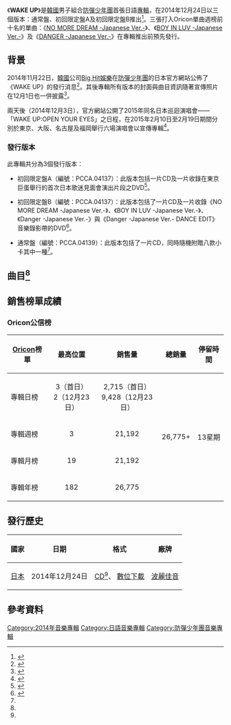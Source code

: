 {{Infobox album <!-- See Wikipedia:WikiProject Albums -->
| Name        = WAKE UP
| Type        = 專輯
| Artist      = [[防彈少年團|防彈少年團]]
| Cover       = BTS WAKE UP.jpg
| Border      = 
| Caption     = 通常盤封面
| Released    = {{Start date|2014|12|24}}
| Recorded    = 2014年
| Genre       = [[日語流行音樂|日語流行音樂]]
| Length      = 49:35
| Label       = [[波麗佳音|波麗佳音]]
| Language    = [[日語|日語]]
| Producer    = 
| Chart position = * 日榜最高排名第2位<small>（[[Oricon公信榜|Oricon]]）</small>
*週榜最高排名第3位<small>（Oricon）</small>
| Last album  = [[DARK_&_WILD|DARK & WILD]]<br>（2014年）
| This album  = '''WAKE UP'''<br>（2014年）
| Next album  =  [[花樣年華_pt.1|花樣年華 pt.1]]<br>（2015年）
| Misc        = {{singles
  | Promo          = yes
  | Name           = WAKE UP
  | Type           = studio
  | Single 1       = [[NO_MORE_DREAM_(日語版)|NO MORE DREAM -Japanese Ver.-]]
  | Single 1 date  = {{Start date|2014|6|4}}
  | Single 2       = [[BOY_IN_LUV|BOY IN LUV -Japanese Ver.-]]
  | Single 2 date  = {{Start date|2014|7|16}}
  | Single 3       = [[Danger_(日語版)|DANGER -Japanese Ver.-]]
  | Single 3 date  = {{Start date|2014|11|19}}
  }}
}}

《'''WAKE UP'''》是[[韓國|韓國]]男子組合[[防彈少年團|防彈少年團]]首張日語[[專輯|專輯]]，在2014年12月24日以三個版本：通常盤、初回限定盤A及初回限定盤B推出<ref name="regular">{{cite web|url=http://www.oricon.co.jp/prof/530375/products/1107304/1/|title=WAKE UP｜防弾少年団｜ORICON STYLE|date=|work=|publisher=[[Oricon|Oricon]]|accessdate=2015-01-07|language=ja|archive-date=2021-11-25|archive-url=https://web.archive.org/web/20211125041904/https://www.oricon.co.jp/prof/530375/products/1107304/1/}}</ref>。三張打入Oricon單曲週榜前十名的單曲：《[[NO_MORE_DREAM_(日語版)|NO MORE DREAM -Japanese Ver.-]]》、《[[BOY_IN_LUV|BOY IN LUV -Japanese Ver.-]]》及《[[Danger_(日語版)|DANGER -Japanese Ver.-]]》在專輯推出前預先發行。

==背景==
2014年11月22日，[[韓國|韓國]]公司[[Big_Hit娛樂|Big Hit娛樂]]在[[防彈少年團|防彈少年團]]的日本官方網站公佈了《WAKE UP》的發行消息<ref name="info">{{cite web|title=1stアルバム「WAKE UP」発売記念キャンペーン決定！スペシャルイベントも開催！|url=https://finn-neo.com/user.cgi?fanclub_id=36&actmode=NewsArticleList&public=1&categoryid=115|date=2014-11-22|accessdate=2015-01-07|language=ja|archive-date=2014-12-02|archive-url=https://web.archive.org/web/20141202014104/https://finn-neo.com/user.cgi?fanclub_id=36&actmode=NewsArticleList&public=1&categoryid=115|dead-url=no}}</ref>。其後專輯所有版本的封面與曲目資訊隨著宣傳照片在12月1日也一併披露<ref name="list">{{cite web|title=防弾少年団1stアルバム「WAKE UP」メインビジュアル＆ジャケット公開！|url=https://finn-neo.com/user.cgi?fanclub_id=36&actmode=NewsArticleList&public=1&categoryid=115|date=2014-12-01|accessdate=2015-01-07|language=ja|archive-date=2014-12-02|archive-url=https://web.archive.org/web/20141202014104/https://finn-neo.com/user.cgi?fanclub_id=36&actmode=NewsArticleList&public=1&categoryid=115|dead-url=no}}</ref>。

兩天後（2014年12月3日），官方網站公開了2015年同名日本巡迴演唱會——「WAKE UP:OPEN YOUR EYES」之日程，在2015年2月10日至2月19日期間分別於東京、大阪、名古屋及福岡舉行六場演唱會以宣傳專輯<ref>{{cite web|title=防弾少年団 1st JAPAN TOUR 2015「WAKE UP:OPEN YOUR EYES」FC先行抽選予約受付スタート！|url=https://finn-neo.com/user.cgi?fanclub_id=36&actmode=NewsArticleList&public=1&categoryid=107|date=2014-12-03|accessdate=2015-01-07|language=ja|archive-date=2015-08-01|archive-url=https://web.archive.org/web/20150801130436/https://finn-neo.com/user.cgi?fanclub_id=36&actmode=NewsArticleList&public=1&categoryid=107}}</ref>。

===發行版本===
此專輯共分為3個發行版本：

*初回限定盤A（編號：PCCA.04137）：此版本包括一片CD及一片收錄在東京巨蛋舉行的首次日本歌迷見面會演出片段之DVD<ref name="spa">{{cite web|url=http://www.amazon.co.jp/WAKE-UP-%E5%88%9D%E5%9B%9E%E9%99%90%E5%AE%9A%E7%9B%A4A-DVD%E4%BB%98-%E9%98%B2%E5%BC%BE%E5%B0%91%E5%B9%B4%E5%9B%A3/dp/B00PBQQKR0|title=Amazon.co.jp: 防弾少年団 : WAKE UP (初回限定盤A)(DVD付) - 音楽|work=|publisher=[[Amazon.com|Amazon Japan]]|accessdate=2015-01-07|language=ja|archive-date=2020-02-17|archive-url=https://web.archive.org/web/20200217161937/https://www.amazon.co.jp/WAKE-UP-%E5%88%9D%E5%9B%9E%E9%99%90%E5%AE%9A%E7%9B%A4A-DVD%E4%BB%98-%E9%98%B2%E5%BC%BE%E5%B0%91%E5%B9%B4%E5%9B%A3/dp/B00PBQQKR0}}</ref>。

*初回限定盤B（編號：PCCA.04137）：此版本包括了一片CD及一片收錄《NO MORE DREAM -Japanese Ver.-》、《BOY IN LUV -Japanese Ver.-》、《Danger -Japanese Ver.-》與《Danger -Japanese Ver.- DANCE EDIT》音樂錄影帶的DVD<ref name="spb">{{cite web|url=http://www.amazon.co.jp/WAKE-UP-%E5%88%9D%E5%9B%9E%E9%99%90%E5%AE%9A%E7%9B%A4B-DVD%E4%BB%98-%E9%98%B2%E5%BC%BE%E5%B0%91%E5%B9%B4%E5%9B%A3/dp/B00PBQW69G|title=Amazon.co.jp: 防弾少年団 : WAKE UP (初回限定盤B)(DVD付) - 音楽|work=|publisher=[[Amazon.com|Amazon Japan]]|accessdate=2015-01-07|language=ja|archive-date=2021-01-14|archive-url=https://web.archive.org/web/20210114015510/https://www.amazon.co.jp/WAKE-UP-%E5%88%9D%E5%9B%9E%E9%99%90%E5%AE%9A%E7%9B%A4B-DVD%E4%BB%98-%E9%98%B2%E5%BC%BE%E5%B0%91%E5%B9%B4%E5%9B%A3/dp/B00PBQW69G}}</ref>。

*通常盤（編號：PCCA.04139）：此版本包括了一片CD，同時隨機附贈八款小卡其中一種<ref name="regular"/>。

==曲目<ref name="list"/>==
{{tracklist
| total_length    = 49:35

| all_lyrics = {{link-ja|川合大介|KM-MARKIT|KM-MARKIT}}
| extra_column = 韓語版本<br>（諺文及專輯）

| title1          = INTRO.
| note1           = 純音樂
| music1          = {{link-ja|鈴木真吾|Shingo Suzuki}}
| producer1       = 鈴木真吾
| length1         = 1:15

| title2          = THE STARS
| music2          = KM-MARKIT<br>[[金南俊|Rap Monster]]<br>[[閔玧其|SUGA]]<br>[[鄭號錫|j-hope]]<br>PDOGG
| producer2       = KM-MARKIT
| length2         = 4:15

| title3          = JUMP
| note3           = 日語版
| extra3          = JUMP（《[[Skool_Luv_Affair|Skool Luv Affair]]》）
| music3          = SUGA<br>PDOGG<br>Superme Boi<br>Rap Monster<br>j-hope
| producer3       = SUGA<br>PDOGG<br>Superme Boi
| length3         = 3:57

| title4          = [[Danger_(日語版)|Danger]]
| note4           = 日語版
| extra4          = Danger（《[[DARK_&_WILD|DARK & WILD]]》）
| music4          = PDOGG<br>{{link-vi|Thanh Bùi|Thanh Bùi}}<br>[[房時赫|HITMAN BANG]]<br>Rap Monster<br>SUGA<br>j-hope
| producer4       = PDOGG
| length4         = 4:07

| title5          = [[BOY_IN_LUV|BOY IN LUV]]
| note5           = 日語版
| extra5          = 男子漢（{{lang|ko|상남자}}，《[[Skool_Luv_Affair|Skool Luv Affair]]》）
| music5          = PDOGG<br>HITMAN BANG<br>Rap Monster<br>SUGA<br>Superme Boi
| producer5       = PDOGG
| length5         = 3:52

| title6          = JUST ONE DAY
| note6           = 日語加長版
| music6          = PDOGG<br>Rap Monster<br>SUGA<br>j-hope<br>yasu2000<small>（加長部份）</small>
| producer6       = PDOGG
| length6         = 5:33

| title7          = 真好！
| note7           = {{lang|ja|いいね！}}
| extra7          = I LIKE IT（{{lang|ko|좋아요}}，《[[2_COOL_4_SKOOL|2 COOL 4 SKOOL]]》）
| music7          = Slow Rabbit<br>Rap Monster<br>SUGA<br>j-hope
| producer7       = Slow Rabbit
| length7         = 3:52

| title8          = 真好！Pt.2～在那個地方～
| note8           = {{lang|ko|いいね！Pt.2～あの場所で～}}
| music8          = Slow Rabbit<br>PDOGG<br>Rap Monster<br>SUGA<br>j-hope
| producer8       = Slow Rabbit<br>PDOGG
| length8         = 3:55

| title9          = [[NO_MORE_DREAM_(日語版)|NO MORE DREAM]]
| note9           = 日語版
| extra9          = NO MORE DREAM（《2 COOL 4 SKOOL》）
| music9          = PDOGG<br>HITMAN BANG<br>Rap Monster<br>SUGA<br>j-hope<br>Superme Boi<br>[[田柾國|Jung Kook]]
| producer9       = PDOGG
| length9         = 3:42

| title10         = 進撃的防彈
| note10          = 日語版）（{{lang|ja|進撃の防弾}}
| extra10         = 進撃的防彈（{{lang|ko|진격의 방탄}}，《[[O!_R_U_L8,_2?|O! R U L8, 2?]]》）
| music10         = PDOGG<br>Rap Monster<br>SUGA<br>j-hope<br>Superme Boi
| producer10      = PDOGG
| length10        = 4:08

| title11         = N.O
| note11          = 日語版
| extra11         = N.O（《O! R U L8, 2?》）
| music11         = PDOGG<br>HITMAN BANG<br>Rap Monster<br>SUGA<br>Superme Boi
| producer11      = PDOGG
| length11        = 3:31

| title12         = WAKE UP
| music12         = {{link-ja|SWING-O aka 45|SWING-O aka 45|SWING-O}}<br>Rap Monster<br>SUGA<br>j-hope
| producer12      = SWING-O
| length12        = 3:52

| title13         = OUTRO.
| note13          = 純音樂
| music13         = 鈴木真吾<br>Rap Monster
| producer13      = 鈴木真吾
| length13        = 1:36
}}
{{tracklist
| collapsed       = yes
| headline        = DVD <small>（初回限定盤A）：《防彈少年團日本歌迷見面會 Vol.1》（{{lang|ja|防弾少年団 Japan Official Fan Meeting Vol.1 at TOKYO DOME CITY HALL}}）</small><ref name=spb/>

| total_length    = 
| title1          = NO MORE DREAM
| note1           = 日語版）（日場
| title2          = JUST ONE DAY
| note2           = 日語版）（夜場
| title3          = 進撃的防彈
| note3           = 日語版）（日場
| title4          = 真好！
| note4           = 夜場
}}
{{tracklist
| collapsed       = yes
| headline        = DVD <small>（初回限定盤B）：<ref name=spa />
| total_length    = 
| title1          = NO MORE DREAM
| note1           = 日語版）（[[音樂錄影帶|音樂錄影帶]]
| title2          = BOY IN LUV
| note2           = 日語版）（音樂錄影帶
| title3          = Danger
| note3           = 日語版）（音樂錄影帶
| title4          = Danger
| note4           = 日語版）（音樂錄影帶 - 舞蹈版
}}

==銷售榜單成績==
===Oricon公信榜===
{| class="wikitable" style="width:600px;"
|-
! style="text-align:center;"|[[Oricon|Oricon]]榜單
! style="text-align:center;"|最高位置
! style="text-align:center;"|銷售量
! style="text-align:center;"|總銷量
! style="text-align:center;"|停留時間
|-
|align="left"|專輯日榜
| style="text-align:center;"| 3（首日）<br>2（12月23日）
| style="text-align:center;" rowspan="1"| 2,715（首日）<br>9,428（12月23日）
| style="text-align:center;" rowspan="4"| 26,775+
| style="text-align:center;" rowspan="4"| 13星期
|-
|align="left"|專輯週榜
| style="text-align:center;"| 3
| style="text-align:center;"| 21,192
|-
|align="left"|專輯月榜
| style="text-align:center;"| 19
| style="text-align:center;"| 21,192
|-
|align="left"|專輯年榜
| style="text-align:center;"| 182
| style="text-align:center;"| 26,775
|}

==發行歷史==
{| class="wikitable plainrowheaders"
|-
! scope="col"| 國家 !! 日期 !! 格式 !! 廠牌
|-
! scope="row" rowspan="1"| [[日本|日本]]
| 2014年12月24日
| [[CD|CD]]<ref name="regular"/>、 [[數位音樂下載|數位下載]]
| [[波麗佳音|波麗佳音]]
|}

==參考資料==
{{reflist}}

{{防彈少年團}}

[[Category:2014年音樂專輯|Category:2014年音樂專輯]]
[[Category:日語音樂專輯|Category:日語音樂專輯]]
[[Category:防彈少年團音樂專輯|Category:防彈少年團音樂專輯]]